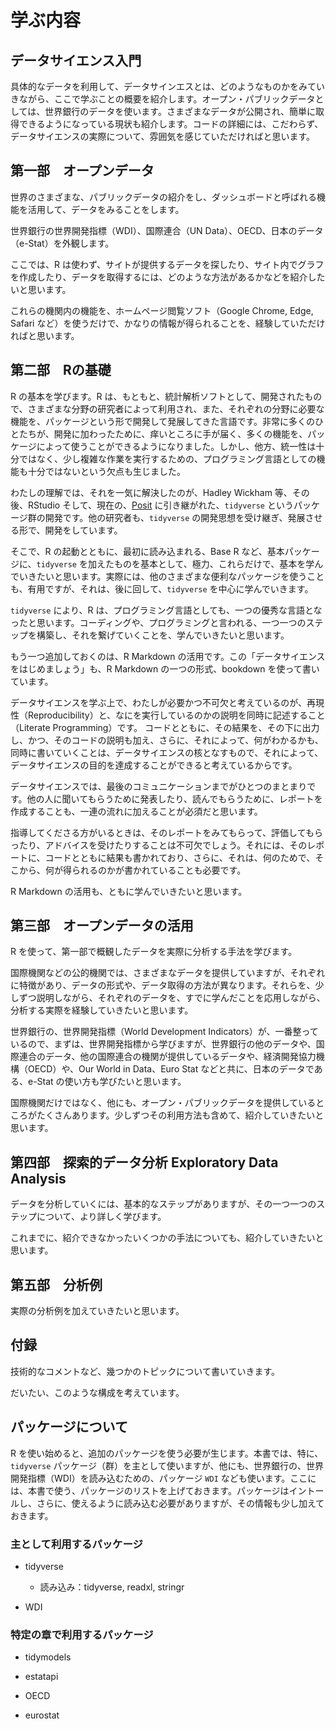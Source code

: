 # 学ぶ内容　 {#what2learn}

## データサイエンス入門

具体的なデータを利用して、データサインエスとは、どのようなものかをみていきながら、ここで学ぶことの概要を紹介します。オープン・パブリックデータとしては、世界銀行のデータを使います。さまざまなデータが公開され、簡単に取得できるようになっている現状も紹介します。コードの詳細には、こだわらず、データサイエンスの実際について、雰囲気を感じていただければと思います。

## 第一部　オープンデータ

世界のさまざまな、パブリックデータの紹介をし、ダッシュボードと呼ばれる機能を活用して、データをみることをします。

世界銀行の世界開発指標（WDI）、国際連合（UN Data）、OECD、日本のデータ（e-Stat）を外観します。

ここでは、R は使わず、サイトが提供するデータを探したり、サイト内でグラフを作成したり、データを取得するには、どのような方法があるかなどを紹介したいと思います。

これらの機関内の機能を、ホームページ閲覧ソフト（Google Chrome, Edge, Safari など）を使うだけで、かなりの情報が得られることを、経験していただければと思います。

## 第二部　Rの基礎

R の基本を学びます。R は、もともと、統計解析ソフトとして、開発されたもので、さまざまな分野の研究者によって利用され、また、それぞれの分野に必要な機能を、パッケージという形で開発して発展してきた言語です。非常に多くのひとたちが、開発に加わったために、痒いところに手が届く、多くの機能を、パッケージによって使うことができるようになりました。しかし、他方、統一性は十分ではなく、少し複雑な作業を実行するための、プログラミング言語としての機能も十分ではないという欠点も生じました。

わたしの理解では、それを一気に解決したのが、Hadley Wickham 等、その後、RStudio そして、現在の、[Posit](https://posit.co) に引き継がれた、`tidyverse` というパッケージ群の開発です。他の研究者も、`tidyverse` の開発思想を受け継ぎ、発展させる形で、開発をしています。

そこで、R の起動とともに、最初に読み込まれる、Base R など、基本パッケージに、`tidyverse` を加えたものを基本として、極力、これらだけで、基本を学んでいきたいと思います。実際には、他のさまざまな便利なパッケージを使うことも、有用ですが、それは、後に回して、`tidyverse` を中心に学んでいきます。

`tidyverse` により、R は、プログラミング言語としても、一つの優秀な言語となったと思います。コーディングや、プログラミングと言われる、一つ一つのステップを構築し、それを繋げていくことを、学んでいきたいと思います。

もう一つ追加しておくのは、R Markdown の活用です。この「データサイエンスをはじめましょう」も、R Markdown の一つの形式、bookdown を使って書いています。

データサイエンスを学ぶ上で、わたしが必要かつ不可欠と考えているのが、再現性（Reproducibility）と、なにを実行しているのかの説明を同時に記述すること（Literate Programming）です。 コードとともに、その結果を、その下に出力し、かつ、そのコードの説明も加え、さらに、それによって、何がわかるかも、同時に書いていくことは、データサイエンスの核となすもので、それによって、データサイエンスの目的を達成することができると考えているからです。

データサイエンスでは、最後のコミュニケーションまでがひとつのまとまりです。他の人に聞いてもらうために発表したり、読んでもらうために、レポートを作成することも、一連の流れに加えることが必須だと思います。

指導してくださる方がいるときは、そのレポートをみてもらって、評価してもらったり、アドバイスを受けたりすることは不可欠でしょう。それには、そのレポートに、コードとともに結果も書かれており、さらに、それは、何のためで、そこから、何が得られるのかが書かれていることも必要です。

R Markdown の活用も、ともに学んでいきたいと思います。

## 第三部　オープンデータの活用

R を使って、第一部で概観したデータを実際に分析する手法を学びます。

国際機関などの公的機関では、さまざまなデータを提供していますが、それぞれに特徴があり、データの形式や、データ取得の方法が異なります。それらを、少しずつ説明しながら、それぞれのデータを、すでに学んだことを応用しながら、分析する実際を経験していきたいと思います。

世界銀行の、世界開発指標（World Development Indicators）が、一番整っているので、まずは、世界開発指標から学びますが、世界銀行の他のデータや、国際連合のデータ、他の国際連合の機関が提供しているデータや、経済開発協力機構（OECD）や、Our World in Data、Euro Stat などと共に、日本のデータである、e-Stat の使い方も学びたいと思います。

国際機関だけではなく、他にも、オープン・パブリックデータを提供しているところがたくさんあります。少しずつその利用方法も含めて、紹介していきたいと思います。

## 第四部　探索的データ分析 Exploratory Data Analysis

データを分析していくには、基本的なステップがありますが、その一つ一つのステップについて、より詳しく学びます。

これまでに、紹介できなかったいくつかの手法についても、紹介していきたいと思います。

## 第五部　分析例

実際の分析例を加えていきたいと思います。

## 付録

技術的なコメントなど、幾つかのトピックについて書いていきます。

だいたい、このような構成を考えています。

## パッケージについて

R を使い始めると、追加のパッケージを使う必要が生じます。本書では、特に、`tidyverse` パッケージ（群）を主として使いますが、他にも、世界銀行の、世界開発指標（WDI）を読み込むための、パッケージ `WDI` なども使います。ここには、本書で使う、パッケージのリストを上げておきます。パッケージはイントールし、さらに、使えるように読み込む必要がありますが、その情報も少し加えておきます。

### 主として利用するパッケージ

-   tidyverse

    -   読み込み：tidyverse, readxl, stringr

-   WDI

### 特定の章で利用するパッケージ

-   tidymodels

-   estatapi

-   OECD

-   eurostat
